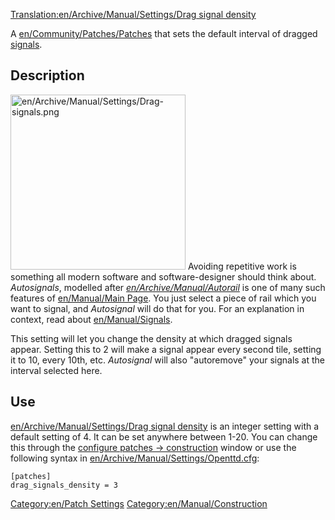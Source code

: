 [[Translation:en/Archive/Manual/Settings/Drag signal density]]
[[Category:en/Patch Settings]]
[[Category:en/Manual/Construction]]

A [[en/Community/Patches/Patches]] that sets the default interval of dragged [[en/Manual/Signals|signals]].

== Description ==
[[File:en/Archive/Manual/Settings/Drag-signals.png|right|280px]]
Avoiding repetitive work is something all modern software and software-designer should think about. ''Autosignals'', modelled after ''[[en/Archive/Manual/Autorail]]'' is one of many such features of [[en/Manual/Main Page]]. You just select a piece of rail which you want to signal, and ''Autosignal'' will do that for you. For an explanation in context, read about [[en/Manual/Signals]].

This setting will let you change the density at which dragged signals appear. Setting this to 2 will make a signal appear every second tile, setting it to 10, every 10th, etc. ''Autosignal'' will also "autoremove" your signals at the interval selected here.

== Use ==
[[en/Archive/Manual/Settings/Drag signal density]] is an integer setting with a default setting of 4. It can be set anywhere between 1-20. You can change this through the [[en/Archive/Manual/Settings/Configuring patches/Construction|configure patches -> construction]] window or use the following syntax in [[en/Archive/Manual/Settings/Openttd.cfg]]:
<pre>[patches]
drag_signals_density = 3</pre>